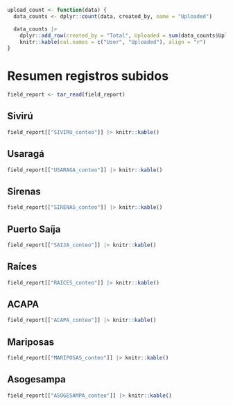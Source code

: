 ```r
upload_count <- function(data) {
  data_counts <- dplyr::count(data, created_by, name = "Uploaded")

  data_counts |>
    dplyr::add_row(created_by = "Total", Uploaded = sum(data_counts$Uploaded)) |>
    knitr::kable(col.names = c("User", "Uploaded"), align = "r")
}
```

# Resumen registros subidos

```r
field_report <- tar_read(field_report)
```

## Sivirú

```r
field_report[["SIVIRU_conteo"]] |> knitr::kable()
```

## Usaragá
```r
field_report[["USARAGA_conteo"]] |> knitr::kable()
```

## Sirenas
```r
field_report[["SIRENAS_conteo"]] |> knitr::kable()
```

## Puerto Saíja
```r
field_report[["SAIJA_conteo"]] |> knitr::kable()
```

## Raíces
```r
field_report[["RAICES_conteo"]] |> knitr::kable()
```

## ACAPA
```r
field_report[["ACAPA_conteo"]] |> knitr::kable()
```

## Mariposas
```r
field_report[["MARIPOSAS_conteo"]] |> knitr::kable()
```

## Asogesampa
```r
field_report[["ASOGESAMPA_conteo"]] |> knitr::kable()
```







